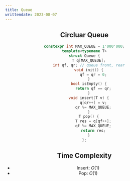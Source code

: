 ```yaml
---
title: Queue
writtendate: 2023-08-07
---
```


<Header />


## Circluar Queue

```cpp
constexpr int MAX_QUEUE = 1'000'000;
template<typename T>
struct Queue {
    T q[MAX_QUEUE];
    int qf, qr; // queue front, rear
    void init() {
        qf = qr = 0;
    }
    bool isEmpty() {
        return qf == qr;
    }
    void insert(T v) {
        q[qr++] = v;
        qr %= MAX_QUEUE;
    }
    T pop() {
        T res = q[qf++];
        qf %= MAX_QUEUE;
        return res;
    }
};
```

## Time Complexity

- Insert: $O(1)$
- Pop: $O(1)$

<Comment />
